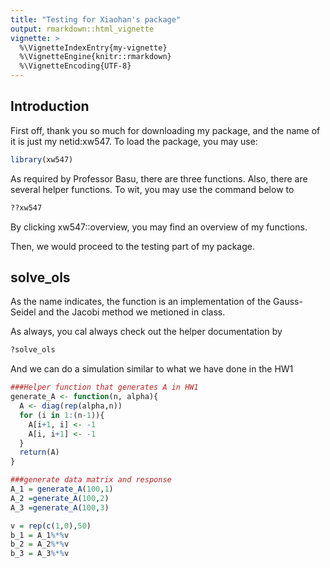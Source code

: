 ```yaml
---
title: "Testing for Xiaohan's package"
output: rmarkdown::html_vignette
vignette: >
  %\VignetteIndexEntry{my-vignette}
  %\VignetteEngine{knitr::rmarkdown}
  %\VignetteEncoding{UTF-8}
---
```


## Introduction
First off, thank you so much for downloading my package, and the name of it is
just my netid:xw547. To load the package, you may use:


```r
library(xw547)
```

As required by Professor Basu, there are three functions. Also, there are several
helper functions. To wit, you may use the command below to 
```r
??xw547
```
By clicking xw547::overview, you may find an overview of my functions. 

Then, we would proceed to the testing part of my package.

## solve_ols
As the name indicates, the function is an implementation of the Gauss-Seidel and 
the Jacobi method we metioned in class.

As always, you cal always check out the helper documentation by 
```r
?solve_ols
```

And we can do a simulation similar to what we have done in the HW1
```r
###Helper function that generates A in HW1
generate_A <- function(n, alpha){
  A <- diag(rep(alpha,n))
  for (i in 1:(n-1)){
    A[i+1, i] <- -1
    A[i, i+1] <- -1
  }
  return(A)
}

###generate data matrix and response
A_1 = generate_A(100,1)
A_2 =generate_A(100,2)
A_3 =generate_A(100,3)

v = rep(c(1,0),50)
b_1 = A_1%*%v
b_2 = A_2%*%v
b_3 = A_3%*%v


```










